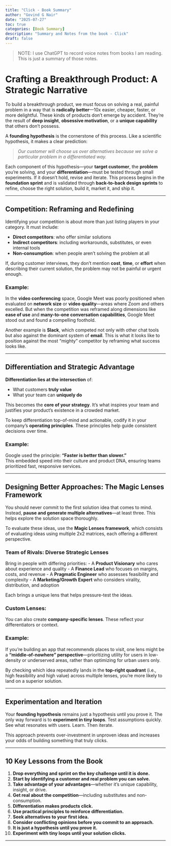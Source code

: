 ```yaml
---
title: "Click - Book Summary"
author: "Govind G Nair"
date: "2025-07-27"
toc: true
categories: [Book Summary]
description: "Summary and Notes from the book - Click"
draft: false
---
```


> NOTE: 
> I use ChatGPT to record voice notes from books I am reading. This is just a summary of those notes.

# Crafting a Breakthrough Product: A Strategic Narrative

To build a breakthrough product, we must focus on solving a real, painful problem in a way that is **radically better**—10x easier, cheaper, faster, or more delightful. These kinds of products don’t emerge by accident. They’re the result of **deep insight**, **obsessive motivation**, or a **unique capability** that others don’t possess.

A **founding hypothesis** is the cornerstone of this process. Like a scientific hypothesis, it makes a clear prediction:

> *Our customer will choose us over alternatives because we solve a particular problem in a differentiated way.*

Each component of this hypothesis—your **target customer**, the **problem** you're solving, and your **differentiation**—must be tested through small experiments. If it doesn’t hold, revise and iterate. This process begins in the **foundation sprint** and is validated through **back-to-back design sprints** to refine, choose the right solution, build it, market it, and ship it.

---

## Competition: Reframing and Redefining

Identifying your competition is about more than just listing players in your category. It must include:

- **Direct competitors**: who offer similar solutions
- **Indirect competitors**: including workarounds, substitutes, or even internal tools
- **Non-consumption**: when people aren’t solving the problem at all

If, during customer interviews, they don’t mention **cost**, **time**, or **effort** when describing their current solution, the problem may not be painful or urgent enough.

### Example:
In the **video conferencing** space, Google Meet was poorly positioned when evaluated on **network size** or **video quality**—areas where Zoom and others excelled. But when the competition was reframed along dimensions like **ease of use** and **many-to-one conversation capabilities**, Google Meet stood out and found a compelling foothold.

Another example is **Slack**, which competed not only with other chat tools but also against the dominant system of **email**. This is what it looks like to position against the most "mighty" competitor by reframing what success looks like.

---

## Differentiation and Strategic Advantage

**Differentiation lies at the intersection** of:

- What customers **truly value**  
- What your team can **uniquely do**

This becomes the **core of your strategy**. It’s what inspires your team and justifies your product’s existence in a crowded market.

To keep differentiation top-of-mind and actionable, codify it in your company’s **operating principles**. These principles help guide consistent decisions over time.

### Example:
Google used the principle: **"Faster is better than slower."**  
This embedded speed into their culture and product DNA, ensuring teams prioritized fast, responsive services.

---

## Designing Better Approaches: The Magic Lenses Framework

You should never commit to the first solution idea that comes to mind. Instead, **pause and generate multiple alternatives**—at least three. This helps explore the solution space thoroughly.

To evaluate these ideas, use the **Magic Lenses framework**, which consists of evaluating ideas using multiple 2x2 matrices, each offering a different perspective.

### Team of Rivals: Diverse Strategic Lenses
Bring in people with differing priorities:
- A **Product Visionary** who cares about experience and quality
- A **Finance Lead** who focuses on margins, costs, and revenue
- A **Pragmatic Engineer** who assesses feasibility and complexity
- A **Marketing/Growth Expert** who considers virality, distribution, and adoption

Each brings a unique lens that helps pressure-test the ideas.

### Custom Lenses:
You can also create **company-specific lenses**. These reflect your differentiators or context.

### Example:
If you're building an app that recommends places to visit, one lens might be a **"middle-of-nowhere" perspective**—prioritizing utility for users in low-density or underserved areas, rather than optimizing for urban users only.

By checking which idea repeatedly lands in the **top-right quadrant** (i.e., high feasibility and high value) across multiple lenses, you're more likely to land on a superior solution.

---

## Experimentation and Iteration

Your **founding hypothesis** remains just a hypothesis until you prove it. The only way forward is to **experiment in tiny loops**. Test assumptions quickly. See what resonates with users. Learn. Then iterate.

This approach prevents over-investment in unproven ideas and increases your odds of building something that truly clicks.

---

## 10 Key Lessons from the Book

1. **Drop everything and sprint on the key challenge until it is done.**  
2. **Start by identifying a customer and real problem you can solve.**  
3. **Take advantage of your advantages**—whether it’s unique capability, insight, or drive.  
4. **Get real about the competition**—including substitutes and non-consumption.  
5. **Differentiation makes products click.**  
6. **Use practical principles to reinforce differentiation.**  
7. **Seek alternatives to your first idea.**  
8. **Consider conflicting opinions before you commit to an approach.**  
9. **It is just a hypothesis until you prove it.**  
10. **Experiment with tiny loops until your solution clicks.**

---